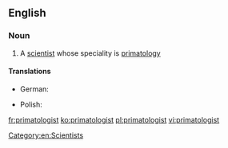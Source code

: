 ==English==

===Noun===
{{en-noun}}

# A [[scientist]] whose speciality is [[primatology]]

====Translations====
{{trans-top|scientist whose speciality is primatology}}
* German: {{t|de|Primatologe|m}}
{{trans-mid}}
* Polish: {{t+|pl|prymatolog|m}}
{{trans-bottom}}

[[Category:en:Scientists]]

[[fr:primatologist]]
[[ko:primatologist]]
[[pl:primatologist]]
[[vi:primatologist]]